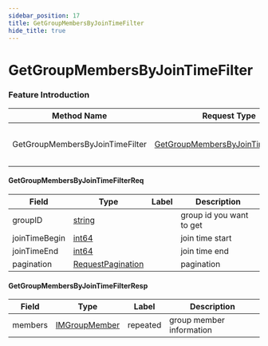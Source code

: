 ```yaml
---
sidebar_position: 17
title: GetGroupMembersByJoinTimeFilter
hide_title: true
---
```


# GetGroupMembersByJoinTimeFilter

### Feature Introduction



| Method Name | Request Type | Response Type | Description |
| ----------- | ------------ | ------------- | ------------- |
| GetGroupMembersByJoinTimeFilter | [GetGroupMembersByJoinTimeFilterReq](docs/group/index.mdx#GetGroupMembersByJoinTimeFilterReq) | [GetGroupMembersByJoinTimeFilterResp](docs/group/index.mdx#GetGroupMembersByJoinTimeFilterResp) | get group members by join time filter |
 

#### GetGroupMembersByJoinTimeFilterReq
| Field | Type | Label | Description |
| ----- | ---- | ----- | ----------- |
| groupID | [string](docs/scalar/scalar.mdx) |  | group id you want to get |
| joinTimeBegin | [int64](docs/scalar/scalar.mdx) |  | join time start |
| joinTimeEnd | [int64](docs/scalar/scalar.mdx) |  | join time end |
| pagination | [RequestPagination](docs/common/index.mdx#RequestPagination) |  | pagination |
 

#### GetGroupMembersByJoinTimeFilterResp
| Field | Type | Label | Description |
| ----- | ---- | ----- | ----------- |
| members | [IMGroupMember](docs/shared/index.mdx#IMGroupMember) | repeated | group member information |


